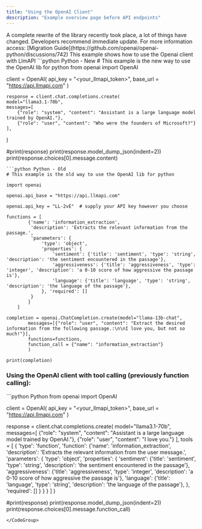 ```yaml
---
title: "Using the OpenAI Client"
description: "Example overview page before API endpoints"
---
```


<Info>
  A complete rewrite of the library recently took place, a lot of things have
  changed. Developers recommend immediate update. For more information access:
  [Migration Guide](https://github.com/openai/openai-python/discussions/742)
</Info>
This example shows how to use the Openai client with LlmAPI

<CodeGroup>
```python Python - New
# This example is the new way to use the OpenAI lib for python
from openai import OpenAI

client = OpenAI(
api_key = "<your_llmapi_token>",
base_url = "https://api.llmapi.com"
)

    response = client.chat.completions.create(
    model="llama3.1-70b",
    messages=[
        {"role": "system", "content": "Assistant is a large language model trained by OpenAI."},
        {"role": "user", "content": "Who were the founders of Microsoft?"}
    ],
    

)

#print(response)
print(response.model_dump_json(indent=2))
print(response.choices[0].message.content)

````
```python Python - Old
# This example is the old way to use the OpenAI lib for python

import openai

openai.api_base = "https://api.llmapi.com"

openai.api_key = "LL-2vE"  # supply your API key however you choose

functions = [
        {'name': 'information_extraction',
         'description': 'Extracts the relevant information from the passage.',
         'parameters': {
             'type': 'object',
             'properties': {
                 'sentiment': {'title': 'sentiment', 'type': 'string', 'description': 'the sentiment encountered in the passage'},
                 'aggressiveness': {'title': 'aggressiveness', 'type': 'integer', 'description': 'a 0-10 score of how aggressive the passage is'},
                 'language': {'title': 'language', 'type': 'string', 'description': 'the language of the passage'},
             }, 'required': []
         }
        }
    ]

completion = openai.ChatCompletion.create(model="llama-13b-chat",
        messages=[{"role": "user", "content": "Extract the desired information from the following passage.:\n\nI love you, but not so much!"}],
        functions=functions,
        function_call = {"name": "information_extraction"}
        )

print(completion)
````

</CodeGroup>

### Using the OpenAI client with tool calling (previously function calling):

<CodeGroup>
```python Python
from openai import OpenAI

client = OpenAI(
api_key = "<your_llmapi_token>",
base_url = "https://api.llmapi.com"
)

response = client.chat.completions.create(
    model="llama3.1-70b",
    messages=[
        {"role": "system", "content": "Assistant is a large language model trained by OpenAI."},
        {"role": "user", "content": "I love you."}
    ],
    tools = [
      {
        'type': 'function',
        'function':
            {'name': 'information_extraction',
            'description': 'Extracts the relevant information from the user message.',
            'parameters': {
                'type': 'object',
                'properties': {
                    'sentiment': {'title': 'sentiment', 'type': 'string', 'description': 'the sentiment encountered in the passage'},
                    'aggressiveness': {'title': 'aggressiveness', 'type': 'integer', 'description': 'a 0-10 score of how aggressive the passage is'},
                    'language': {'title': 'language', 'type': 'string', 'description': 'the language of the passage'},
                }, 'required': []
            }
          }
      }
    ]
)

#print(response)
print(response.model_dump_json(indent=2))
print(response.choices[0].message.function_call)
````
</CodeGroup>
